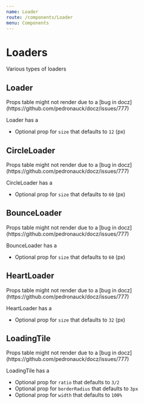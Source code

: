 ```yaml
---
name: Loader
route: /components/Loader
menu: Components
---
```



# Loaders

Various types of loaders

## Loader

<Props of={Loader} />
Props table might not render due to a [bug in docz](https://github.com/pedronauck/docz/issues/777)

Loader has a
- Optional prop for `size` that defaults to `12` (px)

<Playground>
  <Flex alignItems="center" justifyContent="center">
    <Box paddingY="large" bg="whiteout.base" textAlign="center">
      <Loader size={14} />
    </Box>
    <Box paddingY="large" bg="whiteout.dark" textAlign="center" >
      <Loader size={14} context="shadower" />
    </Box>
    <Box paddingY="large" bg="whiteout.base" textAlign="center" >
      <Loader size={14} context="host" />
    </Box>
  </Flex>
</Playground>

## CircleLoader

<Props of={CircleLoader} />
Props table might not render due to a [bug in docz](https://github.com/pedronauck/docz/issues/777)

CircleLoader has a
- Optional prop for `size` that defaults to `60` (px)

<Playground>
  <Flex alignItems="center" justifyContent="center">
    <Box paddingY="large" bg="whiteout.base" textAlign="center">
      <CircleLoader size={20} />
    </Box>
    <Box paddingY="large" bg="whiteout.dark" textAlign="center">
      <CircleLoader size={40} context="shadower" />
    </Box>
    <Box paddingY="large" bg="whiteout.base" textAlign="center">
      <CircleLoader context="host" />
    </Box>
  </Flex>
</Playground>

## BounceLoader

<Props of={BounceLoader} />
Props table might not render due to a [bug in docz](https://github.com/pedronauck/docz/issues/777)

BounceLoader has a
- Optional prop for `size` that defaults to `60` (px)

<Playground>
  <Flex alignItems="center" justifyContent="center">
    <Box paddingY="large" bg="whiteout.base" textAlign="center">
      <BounceLoader size={20} />
    </Box>
    <Box paddingY="large" bg="whiteout.dark" textAlign="center">
      <BounceLoader size={40} context="shadower" />
    </Box>
    <Box paddingY="large" bg="whiteout.base" textAlign="center">
      <BounceLoader context="host" />
    </Box>
  </Flex>
</Playground>

## HeartLoader

<Props of={HeartLoader} />
Props table might not render due to a [bug in docz](https://github.com/pedronauck/docz/issues/777)

HeartLoader has a
- Optional prop for `size` that defaults to `32` (px)

<Playground>
  <Flex alignItems="center" justifyContent="center">
    <Box paddingY="large" bg="whiteout.base" textAlign="center">
      <HeartLoader size={20} />
    </Box>
    <Box paddingY="large" bg="whiteout.dark" textAlign="center">
      <HeartLoader size={40} context="shadower" />
    </Box>
    <Box paddingY="large" bg="whiteout.base" textAlign="center">
      <HeartLoader context="host" />
    </Box>
  </Flex>
</Playground>

## LoadingTile

<Props of={LoadingTile} />
Props table might not render due to a [bug in docz](https://github.com/pedronauck/docz/issues/777)

LoadingTile has a
- Optional prop for `ratio` that defaults to `3/2`
- Optional prop for `borderRadius` that defaults to `3px`
- Optional prop for `width` that defaults to `100%`

<Playground>
  <Flex>
    <Box 
      margin="none" 
      padding="base" 
      bg="neutral.light" 
      width="240px"
    >
      <LoadingTile ratio="3/2" />
      <Box position="static" marginTop="small">
        <LoadingTile ratio="title" borderRadius="0" width="90%"/>
        <LoadingTile marginTop="small" ratio="text" width="75%" />
      </Box>
    </Box>
    <Box 
      margin="none" 
      marginLeft="base"
      padding="base" 
      width="240px"
    >
      <LoadingTile ratio="3/2" />
      <Box position="static" marginTop="small">
        <LoadingTile ratio="title" borderRadius="0" width="90%"/>
        <LoadingTile marginTop="small" ratio="text" width="75%" />
      </Box>
    </Box>
  </Flex>
</Playground>